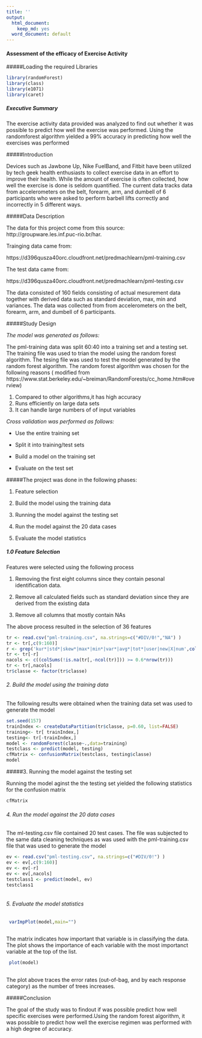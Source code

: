 ```yaml
---
title: ''
output:
  html_document:
    keep_md: yes
  word_document: default
---
```

#### Assessment of the efficacy of Exercise Activity

#####Loading the required Libraries

```r
library(randomForest)
library(class) 
library(e1071)      		   
library(caret)
```




##### Executive Summary

The exercise activity data provided  was analyzed to find out whether it was possible to predict how well the exercise was performed. Using the randomforest algorithm yielded  a 99% accuracy in predicting how well the exercises was performed

#####Introduction

Devices such as Jawbone Up, Nike FuelBand, and Fitbit  have been utilized  by tech geek health enthusiasts  to collect exercise data in an effort to improve their health. While the amount of exercise is often collected, how well the exercise is done is seldom quantified. The current  data tracks data from accelerometers on the belt, forearm, arm, and dumbell of 6 participants who were asked to perform barbell lifts correctly and incorrectly in 5 different ways.


#####Data Description

The data for this project come from this source: http://groupware.les.inf.puc-rio.br/har.

Trainging  data came from:

https://d396qusza40orc.cloudfront.net/predmachlearn/pml-training.csv

The test data came from:

https://d396qusza40orc.cloudfront.net/predmachlearn/pml-testing.csv

The data consisted of 160 fields consisting of actual mesurement data together with derived data such as standard deviation, max, min and variances. The data was collected from  from accelerometers on the belt, forearm, arm, and dumbell of 6 participants.

#####Study Design

*The model was generated as follows:*

The pml-training data was split 60:40 into a training set and a testing set. The training file was used to trian the model using the random forest algorithm. The tesing file was used to test the model generated by the random forest algorithm. The random forest algorithm was chosen for the following reasons ( modified from https://www.stat.berkeley.edu/~breiman/RandomForests/cc_home.htm#overview)

1. Compared to other algorithms,it has high accuracy
2. Runs efficiently on large data sets
3. It can handle large numbers of of input variables

*Cross validation was performed as follows:*

* Use the entire training set

* Split it into training/test sets

* Build a model on the training set

* Evaluate on the test set


#####The project was done in the following phases:

1. Feature selection

2. Build the model using the training data

3. Running the model against the testing set

4. Run the model against the 20 data cases

5. Evaluate the model statistics




##### 1.0 Feature Selection

Features were selected using the following process

1. Removing the first eight columns since they contain pesonal identification data.

2. Remove all calculated fields such as standard deviation since they are derived from the existing data

3. Remove all columns that mostly contain NAs

The above process resulted in the selection of 36 features

```r
tr <- read.csv("pml-training.csv", na.strings=c("#DIV/0!","NA") )
tr <- tr[,c(9:160)]
r <- grep('kur*|std*|skew*|max*|min*|var*|avg*|tot*|user|new|X|num',colnames(tr))
tr <- tr[-r]
nacols <- c((colSums(!is.na(tr[,-ncol(tr)])) >= 0.6*nrow(tr)))
tr <- tr[,nacols]
tr$classe <- factor(tr$classe)

```


###### 2. Build the model using the training data

The following results were obtained when the training data set was used to generate the model

```r
set.seed(157)
trainIndex <- createDataPartition(tr$classe, p=0.60, list=FALSE)
training<- tr[ trainIndex,]
testing<- tr[-trainIndex,]
model <- randomForest(classe~.,data=training)
testclass <- predict(model, testing)
cfMatrix <- confusionMatrix(testclass, testing$classe) 
model

```
 
#####3. Running the model against the testing set
 
Running the model aginst the the testing set yielded the following statistics for the confusion matrix
 
```r
cfMatrix
```



###### 4. Run the model against the 20 data cases

The ml-testing.csv file contained 20 test cases. The file was subjected to the same data cleaning techniques as was used with the pml-training.csv file that was used to generate the model

```r

ev <- read.csv("pml-testing.csv", na.strings=c("#DIV/0!") )
ev <- ev[,c(9:160)]
ev <- ev[-r]
ev <- ev[,nacols]
testclass1 <- predict(model, ev)
testclass1



```
###### 5.  Evaluate the model statistics

```r

 varImpPlot(model,main="")
 
```

The matrix indicates how important that variable is in classifying the data. The plot shows the importance of each variable with the most importanct variable at the top of the list.



```r

 plot(model)
 
```


The plot  above traces the error rates (out-of-bag, and by each response
category) as the number of trees increases. 



#####Conclusion

The goal of the study was to findout if was possible predict how well specific  exercises were performed.Using  the random forest algorithm, it was possible to predict how well the exercise regimen was performed with a high degree of accuracy.



